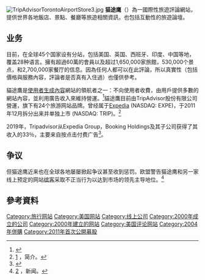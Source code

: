 {{多個問題|
{{request translation|en}}
{{refimprove|time=2015-09-14T08:36:07+00:00}}
{{copy edit|time=2015-09-14T13:38:24+00:00}}
}}
{{noteTA
|G1=IT
}}
{{Infobox dot-com company
| name             = 猫途鹰<br>TripAdvisor, Inc.
| logo             =
| type             = 上市公司
| traded_as        = {{NASDAQ|TRIP}}<br />[[标普500|标普500]]成分股
| foundation       = 2000年2月
| founder          = Stephen Kaufer
| location    = {{USA}}[[麻薩諸塞州|麻薩諸塞州]][[尼德姆|尼德姆]]<ref name="About">{{cite web|url=http://www.tripadvisor.com/PressCenter-c6-About_Us.html|title=About TripAdvisor|publisher=TripAdvisor.com|accessdate=Jul 22, 2015|archive-date=2017-03-14|archive-url=https://web.archive.org/web/20170314044017/https://www.tripadvisor.com/PressCenter-c6-About_Us.html|dead-url=no}}</ref>
| area_served      = 全球
| key_people       = Stephen Kaufer
| industry         = [[旅行|旅行]] 服务
| products         = 预订酒店和航班、假期租金、 寻找餐厅、 提供旅行指南
| services         =
| revenue          = $12.46亿（2014）<ref name="AR">{{cite web |url=http://ir.tripadvisor.com/common/download/download.cfm?companyid=AMDA-MMXS5&fileid=808809&filekey=C267DE7A-69D1-4BF4-8A2B-E302F5DEF443&filename=TripAdvisor_Reports_Fourth_Quarter_and_Full_Year_2014_Financial_Results.pdf |title=Annual Report |publisher=TripAdvisor LLC }}{{Dead link|date=2018年6月 |bot=InternetArchiveBot |fix-attempted=no }}</ref>
| operating_income =
| net_income       =
| assets           = 
| equity           =
| owner            =
| num_employees    = 2,793<ref>{{Cite web |url=http://ir.tripadvisor.com/results.cfm?Quarter=4&Year=2014 |title=Dec 2014 Q4 Report |access-date=2015-09-18 |archive-date=2015-10-17 |archive-url=https://web.archive.org/web/20151017100510/http://ir.tripadvisor.com/results.cfm?Quarter=4&Year=2014 |dead-url=no }}</ref>
| divisions        = 
| subsid           =
| homepage         = {{URL|tripadvisor.com}}
| footnotes        = 
| intl             =
}}
[[File:TripAdvisorTorontoAirportStore3.jpg|thumb]]
'''猫途鹰'''（{{Lang-en|'''TripAdvisor'''}}）為一國際性旅遊評論網站，提供世界各地飯店、景點、餐廳等旅遊相關資訊，也包括互動性的旅遊論壇。

==业务==
目前，在全球45个国家设有分站，包括美国、英国、西班牙、印度、中国等地，覆盖28种语言。擁有超過60萬的會員以及超过1,650,000家旅館，530,000个景点，和2,700,000家餐厅的信息。因為任何人都可以在此評論，所以真實性（包括價格與服務內容，評論者是否真有入住過）也僅供參考。

貓途鷹是[[使用者生成內容|使用者生成內容]]網站的領航者之一：不向使用者收費，由用戶提供多數的網站內容，並利用廣告收入來維持營運。<ref name=autogenerated1>{{cite web |url=http://www.tripadvisor.com/PressCenter-c4-Fact_Sheet.html |title=Fact sheet |publisher=TripAdvisor LLC |accessdate=2009-12-01 |archive-date=2007-05-02 |archive-url=https://web.archive.org/web/20070502121447/http://www.tripadvisor.com/PressCenter-c4-Fact_Sheet.html |dead-url=no }}</ref>貓途鷹目前由TripAdvisor股份有限公司營運，旗下有24个旅游网站品牌。曾经属于[[Expedia|Expedia]] (NASDAQ: EXPE)，于2011年12月拆分出来并单独上市 (NASDAQ: TRIP)。<ref>[https://www.tripadvisor.com/PressCenter-c6-About_Us.html] {{Wayback|url=https://www.tripadvisor.com/PressCenter-c6-About_Us.html |date=20170314044017 }}，简介。</ref>

2019年，Tripadvisor从Expedia Group，Booking Holdings及其子公司获得了其收入的33％，主要来自按点击付费广告<ref>{{cite web |url=https://www.mg21.com/trip.html |title=全球最大旅游评论网站：猫途鹰 TripAdvisor(TRIP) |publisher=美股之家 |date=2021-04-18 |access-date=2021-04-20 |archive-date=2021-04-22 |archive-url=https://web.archive.org/web/20210422133912/https://www.mg21.com/trip.html |dead-url=no }}</ref>。

==争议==
但猫途鹰近来也在全球各地屡屡掀起争议甚至收到惩罚。欧盟警告猫途鹰和另一家线上预定的网站[[缤客|缤客]]采取不正当行为以达到市场的领先主导地位。<ref>[https://www.theguardian.com/travel/2007/jul/21/saturday.travelwebsites] {{Wayback|url=https://www.theguardian.com/travel/2007/jul/21/saturday.travelwebsites |date=20210308145904 }}，新闻。</ref>

==參考資料==
{{reflist}}

{{NASDAQ-100}}
{{Online social networking}}
[[Category:旅行网站|Category:旅行网站]]
[[Category:美国网站|Category:美国网站]]
[[Category:线上公司|Category:线上公司]]
[[Category:2000年成立的公司|Category:2000年成立的公司]]
[[Category:2000年建立的网站|Category:2000年建立的网站]]
[[Category:美国评论网站|Category:美国评论网站]]
[[Category:2004年併購|Category:2004年併購]]
[[Category:2011年首次公開募股|Category:2011年首次公開募股]]